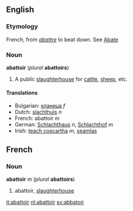 ==English==
===Etymology===
French, from ''[[abattre]]'' to beat down. See [[Abate]] 

===Noun===
'''abattoir''' (''plural'' '''abattoirs''')

#A public [[slaughterhouse]] for [[cattle]], [[sheep]], etc.

==== Translations ====

* Bulgarian: [[кланица]] ''f''
* Dutch: [[slachthuis]] ''n''
* French: abattoir ''m''
* German: [[Schlachthaus]] ''n'', [[Schlachthof]] ''m''
* Irish: [[teach coscartha]] ''m'', [[seamlas]]

==French==
===Noun===
'''abattoir''' ''m'' (''plural'' '''abattoirs''')

#abattoir, [[slaughterhouse]]

[[it:abattoir]]
[[nl:abattoir]]
[[sv:abbatoir]]